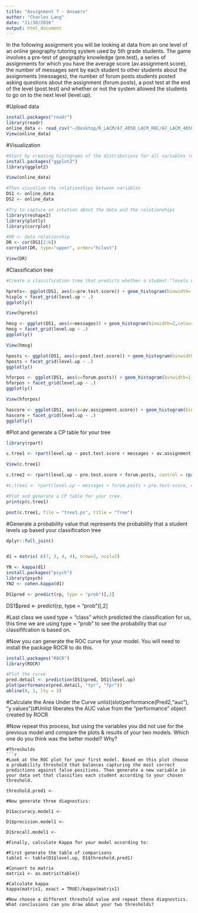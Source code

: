 ```yaml
---
title: "Assignment 7 - Answers"
author: "Charles Lang"
date: "11/30/2016"
output: html_document
---
```


In the following assignment you will be looking at data from an one level of an online geography tutoring system used by 5th grade students. The game involves a pre-test of geography knowledge (pre.test), a series of assignments for which you have the average score (av.assignment.score),  the number of messages sent by each student to other students about the assignments (messages), the number of forum posts students posted asking questions about the assignment (forum.posts), a post test at the end of the level (post.test) and whether or not the system allowed the students to go on to the next level (level.up).  

#Upload data
```r
install.packages("readr")
library(readr)
online_data <- read_csv("~/Desktop/R_LACM/A7_4050_LACM_ROC/A7_LACM_4050_ROC/online.data.csv")
View(online_data)
``` 

#Visualization 
```r
#Start by creating histograms of the distributions for all variables (#HINT: look up "facet" in the ggplot documentation)
install.packages("ggplot2") 
library(ggplot2)

View(online_data)
```

```r

#Then visualize the relationships between variables
DS1 <- online_data
DS2 <- online_data

``` 

```r
#Try to capture an intution about the data and the relationships
library(reshape2)
library(plotly)
library(corrplot)
```

```r
#DR <- data relationship
DR <- cor(DS1[2:6])
corrplot(DR, type="upper", order="hclust")
```

```r
View(DR)
```

#Classification tree
```r
#Create a classification tree that predicts whether a student "levels up" in the online course using three variables of your choice (As we did last time, set all controls to their minimums)
```

```r
hprets<- ggplot(DS1, aes(x=pre.test.score)) + geom_histogram(binwidth=.01,colour="white")
hisplo + facet_grid(level.up ~ .)
ggplotly()
```

```r
View(hprets)
```

```r
hmsg <- ggplot(DS1, aes(x=messages)) + geom_histogram(binwidth=2,colour="white")
hmsg + facet_grid(level.up ~ .)
ggplotly()
```

```r
View(hmsg)
```

```r
hposts <- ggplot(DS1, aes(x=post.test.score)) + geom_histogram(binwidth=.01,colour="white")
hposts + facet_grid(level.up ~ .)
ggplotly()
```

```r
hforpos <- ggplot(DS1, aes(x=forum.posts)) + geom_histogram(binwidth=1,colour="white")
hforpos + facet_grid(level.up ~ .)
ggplotly()
```

```r
View(hforpos)
```

```r
hascore <- ggplot(DS1, aes(x=av.assignment.score)) + geom_histogram(binwidth=.01,colour="white")
hascore + facet_grid(level.up ~ .)
ggplotly()
```

#Plot and generate a CP table for your tree 
```r
library(rpart)
```

```r
c.tree1 <- rpart(level.up ~ post.test.score + messages + av.assignment.score, control = rpart.control(minsplit = 1 ,cp=0.001), method ="class", data = DS1)
```

```r
View(c.tree1)
```


```r
c.tree2 <- rpart(level.up ~ pre.test.score + forum.posts, control = rpart.control(minsplit = 0.9999999,cp=0.001), method ="class", data = DS2)

#c.tree1 <- rpart(level.up ~ messages + forum.posts + pre.test.score, control = rpart.control(minsplit = 1 ,cp=0.001), method ="class", data = D1)
```

```r
#Plot and generate a CP table for your tree.
printcp(c.tree1)

post(c.tree1, file = "tree1.ps", title = "Tree")
```

#Generate a probability value that represents the probability that a student levels up based your classification tree 

```r
dplyr::full_join()
```

```r

```


```r
d1 = matrix( c(7, 3, 4, 4), nrow=2, ncol=2)

YN <- kappa(d1)
install.packages("psych")
library(psych)
YN2 <- cohen.kappa(d1)
```


```r
DS1pred <- predict(rp, type = "prob")[,2]
```

DS1$pred <- predict(rp, type = "prob")[,2]

#Last class we used type = "class" which predicted the classification for us, this time we are using type = "prob" to see the probability that our classififcation is based on.

#Now you can generate the ROC curve for your model. You will need to install the package ROCR to do this.
```r
install.packages("ROCR") 
library(ROCR)

```

```r
#Plot the curve
pred.detail <- prediction(DS1$pred, DS1$level.up) 
plot(performance(pred.detail, "tpr", "fpr"))
abline(0, 1, lty = 2)
```



#Calculate the Area Under the Curve
unlist(slot(performance(Pred2,"auc"), "y.values"))#Unlist liberates the AUC value from the "performance" object created by ROCR

#Now repeat this process, but using the variables you did not use for the previous model and compare the plots & results of your two models. Which one do you think was the better model? Why?

```
#Thresholds
```r
#Look at the ROC plot for your first model. Based on this plot choose a probability threshold that balances capturing the most correct predictions against false positives. Then generate a new variable in your data set that classifies each student according to your chosen threshold.

threshold.pred1 <- 

#Now generate three diagnostics:

D1$accuracy.model1 <-

D1$precision.model1 <- 

D1$recall.model1 <- 

#Finally, calculate Kappa for your model according to:

#First generate the table of comparisons
table1 <- table(D1$level.up, D1$threshold.pred1)

#Convert to matrix
matrix1 <- as.matrix(table1)

#Calculate kappa
kappa(matrix1, exact = TRUE)/kappa(matrix1)

#Now choose a different threshold value and repeat these diagnostics. What conclusions can you draw about your two thresholds?

```


